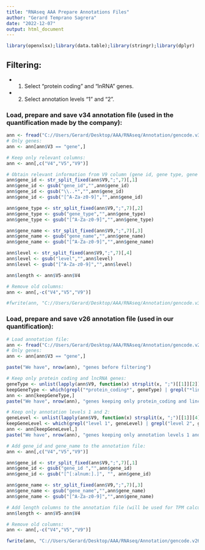 ```yaml
---
title: "RNAseq AAA Prepare Annotations Files"
author: "Gerard Temprano Sagrera"
date: "2022-12-07"
output: html_document
---
```


```r
library(openxlsx);library(data.table);library(stringr);library(dplyr)
```

## Filtering: 

* 1. Select "protein coding" and "lnRNA" genes. 

* 2. Select annotation levels "1" and "2".


### Load, prepare and save v34 annotation file (used in the quantification made by the company):

```r
ann <- fread("C://Users/Gerard/Desktop/AAA/RNAseq/Annotation/gencode.v34.annotation.gtf.gz", header = F, nThread = 6)
# Only genes:
ann <- ann[ann$V3 == "gene",]
```

```r
# Keep only relevant columns:
ann <- ann[,c("V4","V5","V9")]

# Obtain relevant information from V9 column (gene id, gene type, gene name, annotation level and length):
ann$gene_id <- str_split_fixed(ann$V9,";",7)[,1]
ann$gene_id <- gsub("gene_id","",ann$gene_id)
ann$gene_id <- gsub("\\..*","",ann$gene_id)
ann$gene_id <- gsub("[^A-Za-z0-9]","",ann$gene_id)

ann$gene_type <- str_split_fixed(ann$V9,";",7)[,2]
ann$gene_type <- gsub("gene_type","",ann$gene_type)
ann$gene_type <- gsub("[^A-Za-z0-9]","",ann$gene_type)

ann$gene_name <- str_split_fixed(ann$V9,";",7)[,3]
ann$gene_name <- gsub("gene_name","",ann$gene_name)
ann$gene_name <- gsub("[^A-Za-z0-9]","",ann$gene_name)

ann$level <- str_split_fixed(ann$V9,";",7)[,4]
ann$level <- gsub("level","",ann$level)
ann$level <- gsub("[^A-Za-z0-9]","",ann$level)

ann$length <- ann$V5-ann$V4

# Remove old columns:
ann <- ann[,-c("V4","V5","V9")]

#fwrite(ann, "C://Users/Gerard/Desktop/AAA/RNAseq/Annotation/gencode.v34.annotation.fixed.gtf.gz", sep = "\t")
```


### Load, prepare and save v26 annotation file (used in our quantification):

```r
# Load annotation file:
ann <- fread("C://Users/Gerard/Desktop/AAA/RNAseq/Annotation/gencode.v26.annotation.gtf.gz", header = F, nThread = 6)
# Only genes:
ann <- ann[ann$V3 == "gene",]
```

```r
paste("We have", nrow(ann), "genes before filtering")
```

```r
# Keep only protein coding and lncRNA genes:
geneType <- unlist(lapply(ann$V9, function(x) strsplit(x, ";")[[1]][2]))
keepGeneType <- which(grepl("*protein_coding*", geneType) | grepl("*lincRNA*", geneType))
ann <- ann[keepGeneType,]
paste("We have", nrow(ann), "genes keeping only protein_coding and lincRNA annotations.")
```

```r
# Keep only annotation levels 1 and 2:
geneLevel <- unlist(lapply(ann$V9, function(x) strsplit(x, ";")[[1]][4]))
keepGeneLevel <- which(grepl("level 1", geneLevel) | grepl("level 2", geneLevel))
ann <- ann[keepGeneLevel,]
paste("We have", nrow(ann), "genes keeping only annotation levels 1 and 2.")
```

```r
# Add gene_id and gene_name to the annotation file:
ann <- ann[,c("V4","V5","V9")]

ann$gene_id <- str_split_fixed(ann$V9,";",7)[,1]
ann$gene_id <- gsub("gene_id ","",ann$gene_id)
ann$gene_id <- gsub("[^[:alnum:].]", "", ann$gene_id)

ann$gene_name <- str_split_fixed(ann$V9,";",7)[,3]
ann$gene_name <- gsub("gene_name","",ann$gene_name)
ann$gene_name <- gsub("[^A-Za-z0-9]","",ann$gene_name)

# Add length columns to the annotation file (will be used for TPM calculation):
ann$length <- ann$V5-ann$V4

# Remove old columns:
ann <- ann[,-c("V4","V5","V9")]
```

```r
fwrite(ann, "C://Users/Gerard/Desktop/AAA/RNAseq/Annotation/gencode.v26.annotation.fixed.gtf.gz", sep = "\t")
```




